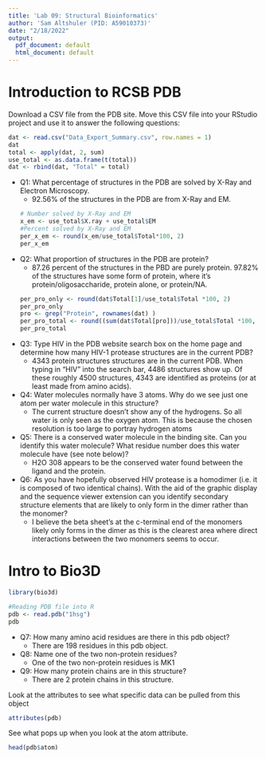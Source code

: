```yaml
---
title: 'Lab 09: Structural Bioinformatics'
author: 'Sam Altshuler (PID: A59010373)'
date: "2/18/2022"
output:
  pdf_document: default
  html_document: default
---
```



# Introduction to RCSB PDB

Download a CSV file from the PDB site. Move this CSV file into your RStudio project and use it to answer the following questions:
```r
dat <- read.csv("Data_Export_Summary.csv", row.names = 1)
dat
total <- apply(dat, 2, sum)
use_total <- as.data.frame(t(total))
dat <- rbind(dat, "Total" = total)
```

* Q1: What percentage of structures in the PDB are solved by X-Ray and Electron Microscopy.
  + 92.56% of the structures in the PDB are from X-Ray and EM. 
```r
# Number solved by X-Ray and EM
x_em <- use_total$X.ray + use_total$EM
#Percent solved by X-Ray and EM
per_x_em <- round(x_em/use_total$Total*100, 2)
per_x_em
```

* Q2: What proportion of structures in the PDB are protein?
  + 87.26 percent of the structures in the PBD are purely protein. 97.82% of the structures have some form of protein, where it's protein/oligosaccharide, protein alone, or protein/NA. 
```r
per_pro_only <- round(dat$Total[1]/use_total$Total *100, 2)
per_pro_only
pro <- grep("Protein", rownames(dat) )
per_pro_total <- round((sum(dat$Total[pro]))/use_total$Total *100, 2)
per_pro_total
```


* Q3: Type HIV in the PDB website search box on the home page and determine how many HIV-1 protease structures are in the current PDB?
  + 4343 protein structures structures are in the current PDB. When typing in "HIV" into the search bar, 4486 structures show up. Of these roughly 4500 structures, 4343 are identified as proteins (or at least made from amino acids). 

* Q4: Water molecules normally have 3 atoms. Why do we see just one atom per water molecule in this structure?
  + The current structure doesn't show any of the hydrogens. So all water is only seen as the oxygen atom. This is because the chosen resolution is too large to portray hydrogen atoms

* Q5: There is a conserved water molecule in the binding site. Can you identify this water molecule? What residue number does this water molecule have (see note below)?
  + H2O 308 appears to be the conserved water found between the ligand and the protein.

* Q6: As you have hopefully observed HIV protease is a homodimer (i.e. it is composed of two identical chains). With the aid of the graphic display and the sequence viewer extension can you identify secondary structure elements that are likely to only form in the dimer rather than the monomer?
  + I believe the beta sheet's at the c-terminal end of the monomers likely only forms in the dimer as this is the clearest area where direct interactions between the two monomers seems to occur.
  
  
# Intro to Bio3D  
```r
library(bio3d)

#Reading PDB file into R
pdb <- read.pdb("1hsg")
pdb
```


* Q7: How many amino acid residues are there in this pdb object?
  + There are 198 residues in this pdb object.

* Q8: Name one of the two non-protein residues?
  + One of the two non-protein residues is MK1
  
* Q9: How many protein chains are in this structure?
  + There are 2 protein chains in this structure.

Look at the attributes to see what specific data can be pulled from this object
```r
attributes(pdb)
```
See what pops up when you look at the atom attribute.
```r
head(pdb$atom)
```

